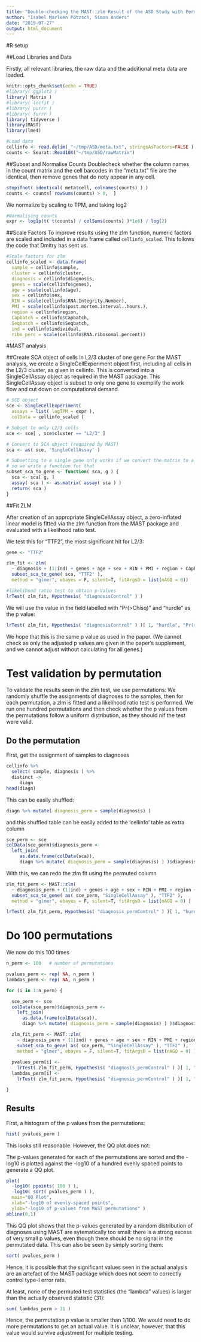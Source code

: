 ```yaml
---
title: "Double-checking the MAST::zlm Result of the ASD Study with Permutations"
author: "Isabel Marleen Pötzsch, Simon Anders"
date: "2019-07-27"
output: html_document
---
```


#R setup

##Load Libraries and Data

Firstly, all relevant libraries, the raw data and the additional meta data are loaded. 
```r
knitr::opts_chunk$set(echo = TRUE)
#library( ggplot2 )
library( Matrix )
#library( locfit )
#library( purrr )
#library( furrr )
library( tidyverse )
library(MAST)
library(lme4)

#Load data
cellinfo <- read.delim( "~/tmp/ASD/meta.txt", stringsAsFactors=FALSE )
counts <- Seurat::Read10X("~/tmp/ASD/rawMatrix")
```


##Subset and Normalise Counts
Doublecheck whether the column names in the count matrix and the cell barcodes in the "meta.txt" file are the identical, then remove genes that do noty appear in any cell.
```r
stopifnot( identical( meta$cell, colnames(counts) ) )
counts <- counts[ rowSums(counts) > 0,  ]
```

We normalize by scaling to TPM, and taking log2 

```r
#Normalising counts
expr <- log1p(t( t(counts) / colSums(counts) )*1e6) / log(2)
```


##Scale Factors
To improve results using the zlm function, numeric factors are scaled and included in a data frame called `cellinfo_scaled`. This follows the code that Dmitry has sent us.
```r
#Scale factors for zlm
cellinfo_scaled <- data.frame(
  sample = cellinfo$sample,
  cluster = cellinfo$cluster,
  diagnosis = cellinfo$diagnosis,
  genes = scale(cellinfo$genes),
  age = scale(cellinfo$age),
  sex = cellinfo$sex,
  RIN = scale(cellinfo$RNA.Integrity.Number),
  PMI = scale(cellinfo$post.mortem.interval..hours.),
  region = cellinfo$region,
  Capbatch = cellinfo$Capbatch,
  Seqbatch = cellinfo$Seqbatch,
  ind = cellinfo$individual,
  ribo_perc = scale(cellinfo$RNA.ribosomal.percent))
```

#MAST analysis

##Create SCA object of cells in L2/3 cluster of one gene
For the MAST analysis, we create a SingleCellExperiment object first, including all cells in the L2/3 cluster, as given in cellinfo. This is converted into a SingleCellAssay object as required in the MAST package. This SingleCellAssay object is subset to only one gene to exemplify the work flow and cut down on computational demand.
```r
# SCE object
sce <- SingleCellExperiment( 
  assays = list( logTPM = expr ), 
  colData = cellinfo_scaled )

# Subset to only L2/3 cells
sce <- sce[ , sce$cluster == "L2/3" ]

# Convert to SCA object (required by MAST)
sca <- as( sce, 'SingleCellAssay' )

# Subsetting to a single gene only works if we convert the matrix to a dense one afterwards,
# so we write a function for that
subset_sca_to_gene <- function( sca, g ) {
  sca <- sca[ g, ]
  assay( sca ) <- as.matrix( assay( sca ) )
  return( sca )
}
```

##Fit ZLM

After creation of an appropriate SingleCellAssay object, a zero-inflated linear model is fitted via the zlm function from the MAST package and evaluated with a likelihood ratio test.

We test this for "TTF2", the most significant hit for L2/3:

```r
gene <- "TTF2"
```

```r
zlm_fit <- zlm( 
  ~ diagnosis + (1|ind) + genes + age + sex + RIN + PMI + region + Capbatch + Seqbatch + ribo_perc, 
  subset_sca_to_gene( sca, "TTF2" ), 
  method = "glmer", ebayes = F, silent=T, fitArgsD = list(nAGQ = 0))

#likelihood ratio test to obtain p-Values
lrTest( zlm_fit, Hypothesis( "diagnosisControl" ) )
```

We will use the value in the field labelled with "Pr(>Chisq)" and "hurdle" as the p value:

```r
lrTest( zlm_fit, Hypothesis( "diagnosisControl" ) )[ 1, "hurdle", "Pr(>Chisq)" ]
```

We hope that this is the same p value as used in the paper. (We cannot check as only the adjusted p values are given in the paper's supplement, and we cannot adjust without calculating for all genes.)

# Test validation by permutation

To validate the results seen in the zlm test, we use permutations: We randomly shuffle the assignments of diagnoses to the samples, then for each permutation, a zlm is fitted and a likelihood ratio test is performed. We run one hundred permutations and then check whether the p values from the permutations follow a uniform distribution, as they should nif the test were valid. 

## Do the permutation

First, get the assignment of samples to diagnoses

```r
cellinfo %>%
  select( sample, diagnosis ) %>%
  distinct ->
     diagn
head(diagn)
```

This can be easily shuffled:

```r
diagn %>% mutate( diagnosis_perm = sample(diagnosis) )
```
and this shuffled table can be easily added to the 'cellinfo' table as extra column

```r
sce_perm <- sce
colData(sce_perm)$diagnosis_perm <-
  left_join(         
     as.data.frame(colData(sca)),
     diagn %>% mutate( diagnosis_perm = sample(diagnosis) ) )$diagnosis_perm
```

With this, we can redo the zlm fit using the permuted column

```r
zlm_fit_perm <- MAST::zlm( 
  ~ diagnosis_perm + (1|ind) + genes + age + sex + RIN + PMI + region + Capbatch + Seqbatch + ribo_perc, 
  subset_sca_to_gene( as( sce_perm, "SingleCellAssay" ), "TTF2" ), 
  method = "glmer", ebayes = F, silent=T, fitArgsD = list(nAGQ = 0) )

lrTest( zlm_fit_perm, Hypothesis( "diagnosis_permControl" ) )[ 1, "hurdle", "Pr(>Chisq)" ]
```

# Do 100 permutations

We now do this 100 times
```r
n_perm <- 100   # number of permutations

pvalues_perm <- rep( NA, n_perm )
lambdas_perm <- rep( NA, n_perm )

for (i in 1:n_perm) {

  sce_perm <- sce
  colData(sce_perm)$diagnosis_perm <-
    left_join(         
      as.data.frame(colData(sca)),
      diagn %>% mutate( diagnosis_perm = sample(diagnosis) ) )$diagnosis_perm

  zlm_fit_perm <- MAST::zlm( 
    ~ diagnosis_perm + (1|ind) + genes + age + sex + RIN + PMI + region + Capbatch + Seqbatch + ribo_perc, 
    subset_sca_to_gene( as( sce_perm, "SingleCellAssay" ), "TTF2" ), 
    method = "glmer", ebayes = F, silent=T, fitArgsD = list(nAGQ = 0) )
  
  pvalues_perm[i] <-
    lrTest( zlm_fit_perm, Hypothesis( "diagnosis_permControl" ) )[ 1, "hurdle", "Pr(>Chisq)" ]
  lambdas_perm[i] <-
    lrTest( zlm_fit_perm, Hypothesis( "diagnosis_permControl" ) )[ 1, "hurdle", "lambda" ]

}
```
  
## Results

First, a histogram of the p values from the permutations:

```r
hist( pvalues_perm )
```
  
This looks still reasonable. However, the QQ plot does not:

The p-values generated for each of the permutations are sorted and the -log10 is plotted against the -log10 of a hundred evenly spaced points to generate a QQ plot.
```r
plot(
  -log10( ppoints( 100 ) ), 
  -log10( sort( pvalues_perm ) ), 
  main="QQ Plot", 
  xlab="-log10 of evenly-spaced points", 
  ylab="-log10 of p-values from MAST permutations" )
abline(0,1)
```

This QQ plot shows that the p-values generated by a random distribution of diagnoses using MAST are sytematically too small: there is a strong excess of very small p values, even though there should be no signal in the permutated data. This can also be seen by simply sorting them:

```r
sort( pvalues_perm )
```

Hence, it is possible that the significant values seen in the actual analysis are an artefact of the MAST package which does not seem to correctly control type-I error rate.

At least, none of the permuted test statistics (the "lambda" values) is larger than the actually observed statistic (31):

```r
sum( lambdas_perm > 31 )
```
Hence, the permutation p value is smaller than 1/100. We would need to do more permutations to get an actual value. It is unclear, however, that this value would survive adjustment for multiple testing.

